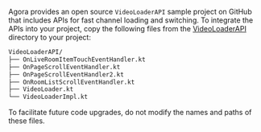 <PlatformWrapper platform="android">

Agora provides an open source `VideoLoaderAPI` sample project on GitHub that includes APIs for fast channel loading and switching. To integrate the APIs into your project, copy the following files from the [VideoLoaderAPI](https://github.com/AgoraIO-Community/VideoLoaderAPI/tree/main/Android/lib_videoloaderapi/src/main/java/io/agora/videoloaderapi) directory to your project:

```bash
VideoLoaderAPI/
├── OnLiveRoomItemTouchEventHandler.kt
├── OnPageScrollEventHandler.kt
├── OnPageScrollEventHandler2.kt
├── OnRoomListScrollEventHandler.kt
├── VideoLoader.kt
└── VideoLoaderImpl.kt
```

<Admonition type="info" title="Note">
To facilitate future code upgrades, do not modify the names and paths of these files.
</Admonition>

</PlatformWrapper>